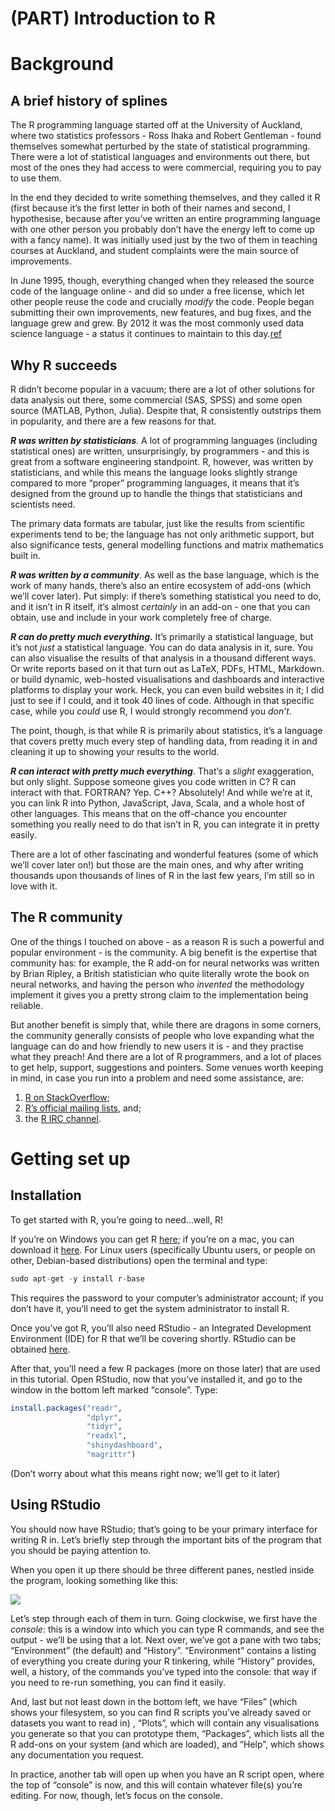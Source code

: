 # (PART) Introduction to R {-}

# Background

## A brief history of splines

The R programming language started off at the University of Auckland, where two statistics professors - Ross Ihaka and Robert Gentleman - found themselves somewhat perturbed by the state of statistical programming. There were a lot of statistical languages and environments out there, but most of the ones they had access to were commercial, requiring you to pay to use them.

In the end they decided to write something themselves, and they called it R (first because it's the first letter in both of their names and second, I hypothesise, because after you've written an entire programming language with one other person you probably don't have the energy left to come up with a fancy name). It was initially used just by the two of them in teaching courses at Auckland, and student complaints were the main source of improvements.

In June 1995, though, everything changed when they released the source code of the language online - and did so under a free license, which let other people reuse the code and crucially *modify* the code. People began submitting their own improvements, new features, and bug fixes, and the language grew and grew. By 2012 it was the most commonly used data science language - a status it continues to maintain to this day.[ref](http://www.kdnuggets.com/2015/05/poll-r-rapidminer-python-big-data-spark.html)

## Why R succeeds

R didn't become popular in a vacuum; there are a lot of other solutions for data analysis out there, some commercial (SAS, SPSS) and some open source (MATLAB, Python, Julia). Despite that, R consistently outstrips them in popularity, and there are a few reasons for that.

***R was written by statisticians***. A lot of programming languages (including statistical ones) are written, unsurprisingly, by programmers - and this is great from a software engineering standpoint. R, however, was written by statisticians, and while this means the language looks slightly strange compared to more "proper" programming languages, it means that it's designed from the ground up to handle the things that statisticians and scientists need.

The primary data formats are tabular, just like the results from scientific experiments tend to be; the language has not only arithmetic support, but also significance tests, general modelling functions and matrix mathematics built in.

***R was written by a community***. As well as the base language, which is the work of many hands, there's also an entire ecosystem of add-ons (which we'll cover later). Put simply: if there's something statistical you need to do, and it isn't in R itself, it's almost *certainly* in an add-on - one that you can obtain, use and include in your work completely free of charge.

***R can do pretty much everything*.** It's primarily a statistical language, but it's not *just* a statistical language. You can do data analysis in it, sure. You can also visualise the results of that analysis in a thousand different ways. Or write reports based on it that turn out as LaTeX, PDFs, HTML, Markdown. or build dynamic, web-hosted visualisations and dashboards and interactive platforms to display your work. 
Heck, you can even build websites in it; I did just to see if I could, and it took 40 lines of code. Although in that specific case, while you *could* use R, I would strongly recommend you *don't*.

The point, though, is that while R is primarily about statistics, it's a language that covers pretty much every step of handling data, from reading it in and cleaning it up to showing your results to the world.


***R can interact with pretty much everything***. That's a *slight* exaggeration, but only slight. Suppose someone gives you code written in C? R can interact with that. FORTRAN? Yep. C++? Absolutely! And while we're at it, you can link R into Python, JavaScript, Java, Scala, and a whole host of other languages. This means that on the off-chance you encounter something you really need to do that isn't in R, you can integrate it in pretty easily.

There are a lot of other fascinating and wonderful features (some of which we'll cover later on!) but those are the main ones, and why after writing thousands upon thousands of lines of R in the last few years, I'm still so in love with it.

## The R community

One of the things I touched on above - as a reason R is such a powerful and popular environment - is the community. A big benefit is the expertise that community has: for example, the R add-on for neural networks was written by Brian Ripley, a British statistician who quite literally wrote the book on neural networks, and having the person who *invented* the methodology implement it gives you a pretty strong claim to the implementation being reliable.

But another benefit is simply that, while there are dragons in some corners, the community generally consists of people who love expanding what the language can do and how friendly to new users it is - and they practise what they preach! And there are a lot of R programmers, and a lot of places to get help, support, suggestions and pointers. Some venues worth keeping in mind, in case you run into a problem and need some assistance, are:

1. [R on StackOverflow](http://stackoverflow.com/questions/tagged/r);
2. [R's official mailing lists](https://www.r-project.org/mail.html), and;
3. the [R IRC channel](http://webchat.freenode.net/?channels=#R).

# Getting set up

## Installation
To get started with R, you're going to need...well, R!

If you're on Windows you can get R [here](https://cran.r-project.org/bin/windows/base/); if you're on a mac, you can download it [here](https://cran.r-project.org/bin/macosx/). For Linux users (specifically Ubuntu users, or people on other, Debian-based distributions) open the terminal and type:

```r
sudo apt-get -y install r-base
```

This requires the password to your computer's administrator account; if you don't have it, you'll need to get the system administrator to install R.

Once you've got R, you'll also need RStudio - an Integrated Development Environment (IDE) for R that we'll be covering shortly. RStudio can be obtained [here](https://www.rstudio.com/products/rstudio/download/).

After that, you'll need a few R packages (more on those later) that are used in this tutorial. Open RStudio, now that you've installed it, and go to the window in the bottom left marked "console". Type:

```r
install.packages("readr",
                 "dplyr",
                 "tidyr",
                 "readxl",
                 "shinydashboard",
                 "magrittr")
```

(Don't worry about what this means right now; we'll get to it later)

## Using RStudio

You should now have RStudio; that's going to be your primary interface for writing R in. Let's briefly step through the important bits of the program that you should be paying attention to.

When you open it up there should be three different panes, nestled inside the program, looking something like this:

![](rstudio_main.png)

Let's step through each of them in turn. Going clockwise, we first have the *console*: this is a window into which you can type R commands, and see the output - we'll be using that a lot. Next over, we've got a pane with two tabs; "Environment" (the default) and "History". "Environment" contains a listing of everything you create during your R tinkering, while "History" provides, well, a history, of the commands you've typed into the console: that way if you need to re-run something, you can find it easily.

And, last but not least down in the bottom left, we have "Files" (which shows your filesystem, so you can find R scripts you've already saved or datasets you want to read in) , "Plots", which will contain any visualisations you generate so that you can prototype them, "Packages", which lists all the R add-ons on your system (and which are loaded), and "Help", which shows any documentation you request.

In practice, another tab will open up when you have an R script open, where the top of "console" is now, and this will contain whatever file(s) you're editing. For now, though, let's focus on the console.

